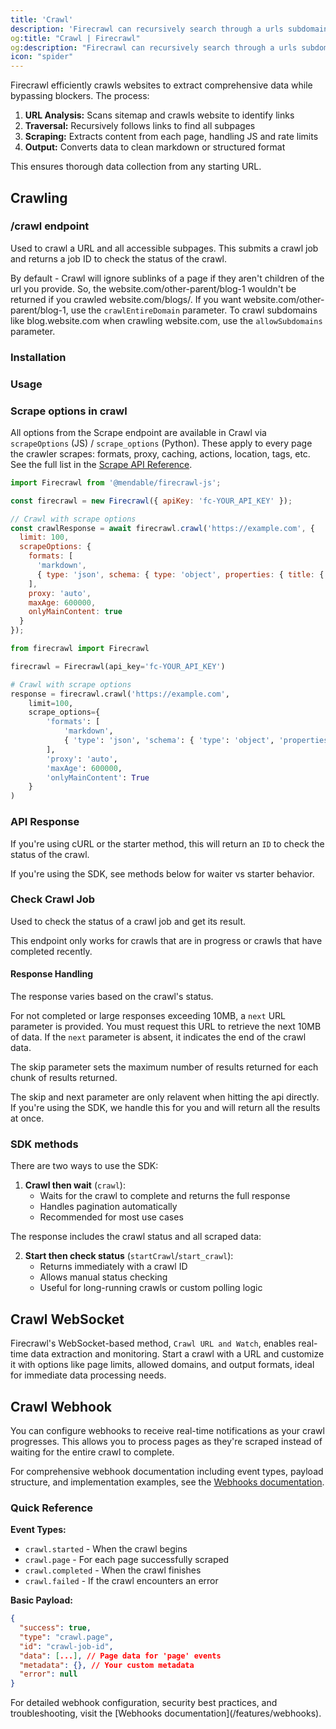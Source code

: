 ```yaml
---
title: 'Crawl'
description: 'Firecrawl can recursively search through a urls subdomains, and gather the content'
og:title: "Crawl | Firecrawl"
og:description: "Firecrawl can recursively search through a urls subdomains, and gather the content"
icon: "spider"
---
```



Firecrawl efficiently crawls websites to extract comprehensive data while bypassing blockers. The process:

1. **URL Analysis:** Scans sitemap and crawls website to identify links
2. **Traversal:** Recursively follows links to find all subpages
3. **Scraping:** Extracts content from each page, handling JS and rate limits
4. **Output:** Converts data to clean markdown or structured format

This ensures thorough data collection from any starting URL.


## Crawling


### /crawl endpoint

Used to crawl a URL and all accessible subpages. This submits a crawl job and returns a job ID to check the status of the crawl.


<Warning>By default - Crawl will ignore sublinks of a page if they aren't children of the url you provide. So, the website.com/other-parent/blog-1 wouldn't be returned if you crawled website.com/blogs/. If you want website.com/other-parent/blog-1, use the `crawlEntireDomain` parameter. To crawl subdomains like blog.website.com when crawling website.com, use the `allowSubdomains` parameter.</Warning>


### Installation 

<CodeGroup>

<InstallationPython />
<InstallationNode />
 

</CodeGroup>

### Usage

<CodeGroup>

<CrawlPython />
<CrawlNode />
<CrawlCURL />

</CodeGroup>

### Scrape options in crawl

All options from the Scrape endpoint are available in Crawl via `scrapeOptions` (JS) / `scrape_options` (Python). These apply to every page the crawler scrapes: formats, proxy, caching, actions, location, tags, etc. See the full list in the [Scrape API Reference](https://docs.firecrawl.dev/api-reference/endpoint/scrape).

<CodeGroup>

```js Node
import Firecrawl from '@mendable/firecrawl-js';

const firecrawl = new Firecrawl({ apiKey: 'fc-YOUR_API_KEY' });

// Crawl with scrape options
const crawlResponse = await firecrawl.crawl('https://example.com', {
  limit: 100,
  scrapeOptions: {
    formats: [
      'markdown',
      { type: 'json', schema: { type: 'object', properties: { title: { type: 'string' } } } }
    ],
    proxy: 'auto',
    maxAge: 600000,
    onlyMainContent: true
  }
});
```

```python Python
from firecrawl import Firecrawl

firecrawl = Firecrawl(api_key='fc-YOUR_API_KEY')

# Crawl with scrape options
response = firecrawl.crawl('https://example.com',
    limit=100,
    scrape_options={
        'formats': [
            'markdown',
            { 'type': 'json', 'schema': { 'type': 'object', 'properties': { 'title': { 'type': 'string' } } } }
        ],
        'proxy': 'auto',
        'maxAge': 600000,
        'onlyMainContent': True
    }
)
```

</CodeGroup>

### API Response

If you're using cURL or the starter method, this will return an `ID` to check the status of the crawl.

<Note>If you're using the SDK, see methods below for waiter vs starter behavior.</Note>

<StartCrawlOutput />

### Check Crawl Job

Used to check the status of a crawl job and get its result.

<Note>This endpoint only works for crawls that are in progress or crawls that have completed recently. </Note>


<CodeGroup>

<CheckCrawlJobPython />
<CheckCrawlJobNode />
<CheckCrawlJobCURL />

</CodeGroup>

#### Response Handling

The response varies based on the crawl's status.

For not completed or large responses exceeding 10MB, a `next` URL parameter is provided. You must request this URL to retrieve the next 10MB of data. If the `next` parameter is absent, it indicates the end of the crawl data.

The skip parameter sets the maximum number of results returned for each chunk of results returned. 

<Info>
The skip and next parameter are only relavent when hitting the api directly. If you're using the SDK, we handle this for you and will return all the results at once.
</Info>


<CodeGroup>
  <CheckCrawlJobOutputScraping />
  <CheckCrawlJobOutputCompleted />
</CodeGroup>

### SDK methods

There are two ways to use the SDK:

1. **Crawl then wait** (`crawl`):
   - Waits for the crawl to complete and returns the full response
   - Handles pagination automatically
   - Recommended for most use cases

<CodeGroup>
  <PythonCrawlExample />
  <NodeCrawlExample />
</CodeGroup>

The response includes the crawl status and all scraped data:

<CodeGroup>
  <PythonCrawlExampleResponse />
  <NodeCrawlExampleResponse />
</CodeGroup>

2. **Start then check status** (`startCrawl`/`start_crawl`):
   - Returns immediately with a crawl ID
   - Allows manual status checking
   - Useful for long-running crawls or custom polling logic

<CodeGroup>
  <StartCrawlPython />
  <StartCrawlNode />
  <StartCrawlCURL />
</CodeGroup>

## Crawl WebSocket

Firecrawl's WebSocket-based method, `Crawl URL and Watch`, enables real-time data extraction and monitoring. Start a crawl with a URL and customize it with options like page limits, allowed domains, and output formats, ideal for immediate data processing needs.

<CodeGroup>
  <CrawlWebSocketPython />
  <CrawlWebSocketNode />
</CodeGroup>

## Crawl Webhook

You can configure webhooks to receive real-time notifications as your crawl progresses. This allows you to process pages as they're scraped instead of waiting for the entire crawl to complete.

<CrawlWebhookCURL />

For comprehensive webhook documentation including event types, payload structure, and implementation examples, see the [Webhooks documentation](/features/webhooks).

### Quick Reference

**Event Types:**
- `crawl.started` - When the crawl begins
- `crawl.page` - For each page successfully scraped  
- `crawl.completed` - When the crawl finishes
- `crawl.failed` - If the crawl encounters an error

**Basic Payload:**
```json
{
  "success": true,
  "type": "crawl.page",
  "id": "crawl-job-id",
  "data": [...], // Page data for 'page' events
  "metadata": {}, // Your custom metadata
  "error": null
}
```

<Note>
For detailed webhook configuration, security best practices, and troubleshooting, visit the [Webhooks documentation](/features/webhooks).
</Note>

